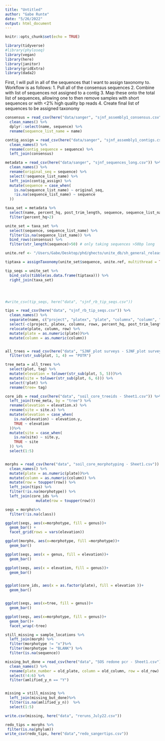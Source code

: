 ```yaml
---
title: "Untitled"
author: "Gabe Runte"
date: "5/26/2022"
output: html_document
---
```


```r
knitr::opts_chunk$set(echo = TRUE)

library(tidyverse)
#library(phyloseq)
library(vegan)
library(here)
library(janitor)
library(gridExtra)
library(dada2)
```

First, I will pull in all of the sequences that I want to assign taxonomy to. Workflow is as follows:
1. Pull all of the consensus sequences
2. Combine with list of sequences not assigned to a contig
3. Map these onto the total list of sequences, allowing one to then remove samples with short sequences or with <2% high quality bp reads
4. Create final list of sequences to be assigned taxonomy
```r
consensus = read_csv(here("data/sanger", "sjnf_assembly1_consensus.csv")) %>% 
  clean_names() %>% 
  dplyr::select(name, sequence) %>% 
  rename(sequence_list_name = name)

contig_assign = read_csv(here("data/sanger", "sjnf_assembly1_contigs.csv")) %>% 
  clean_names() %>% 
  rename(contig_sequence = sequence) %>% 
  left_join(consensus)

metadata = read_csv(here("data/sanger", "sjnf_sequences_long.csv")) %>% 
  clean_names() %>% 
  rename(original_seq = sequence) %>% 
  select(!sequence_list_name) %>% 
  left_join(contig_assign) %>% 
  mutate(sequence = case_when(
    is.na(sequence_list_name) ~ original_seq,
    !is.na(sequence_list_name) ~ sequence
  ))

taxa_set = metadata %>% 
  select(name, percent_hq, post_trim_length, sequence, sequence_list_name) %>% 
  filter(percent_hq>2)

unite_set = taxa_set %>% 
  select(sequence, sequence_list_name) %>% 
  filter(is.na(sequence_list_name)) %>% 
  bind_rows(consensus) %>% 
  filter(str_length(sequence)>50) # only taking sequences >50bp long
```



```r
unite.ref <- "/Users/Gabe/Desktop/phd/ghecto/unite_db/sh_general_release_s_10.05.2021/sh_general_release_dynamic_s_10.05.2021.fasta"

tiptaxa = assignTaxonomy(unite_set$sequence, unite.ref, multithread = TRUE, tryRC = TRUE)

tip_seqs = unite_set %>% 
  bind_cols(tibble(as.data.frame(tiptaxa))) %>% 
  right_join(taxa_set)




#write_csv(tip_seqs, here("data", "sjnf_rb_tip_seqs.csv"))

```

```r
tips = read_csv(here("data", "sjnf_rb_tip_seqs.csv")) %>% 
  clean_names() %>% 
  separate(name, c("project", "platex", "plate", "columnx", "column", "rowx", "row")) %>% 
  select(-c(project, platex, columnx, rowx, percent_hq, post_trim_length)) %>% 
  relocate(plate, column, row) %>% 
  mutate(plate = as.numeric(plate))%>% 
  mutate(column = as.numeric(column))


all_trees = read_csv(here("data", "SJNF_plot surveys - SJNF_plot surveys.csv")) %>% 
  filter(str_sub(plot, 1, 4) == "POTR") 

tree_meta = all_trees %>% 
  select(plot, tag) %>% 
  mutate(elevation = tolower(str_sub(plot, 5, 5)))%>% 
  mutate(site = tolower(str_sub(plot, 6, 6))) %>% 
  select(!plot) %>% 
  rename(tree= tag)

core_ids = read_csv(here("data", "soil_core_treeids - Sheet1.csv")) %>% 
  left_join(tree_meta, by = "tree") %>%
  rename(elevation = elevation.x) %>% 
  rename(site = site.x) %>% 
  mutate(elevation = case_when(
    is.na(elevation) ~ elevation.y, 
    TRUE ~ elevation
  ))%>% 
  mutate(site = case_when(
    is.na(site) ~ site.y, 
    TRUE ~ site
  )) %>% 
  select(1:5)


morphs = read_csv(here("data", "soil_core_morphotyping - Sheet1.csv")) %>% 
  clean_names() %>% 
  mutate(plate = as.numeric(plate))%>% 
  mutate(column = as.numeric(column)) %>%
  mutate(row = toupper(row)) %>% 
  left_join(tips) %>% 
  filter(!is.na(morphotype)) %>% 
  left_join(core_ids %>% 
              mutate(row = toupper(row)))

seqs = morphs%>% 
  filter(!is.na(class)) 


```



```r
ggplot(seqs, aes(x=morphotype, fill = genus))+
  geom_bar() +
  facet_grid(rows = vars(elevation))

ggplot(morphs, aes(x=morphotype, fill =morphotype))+
  geom_bar()

ggplot(seqs, aes(x = genus, fill = elevation))+
  geom_bar()

ggplot(seqs, aes(x = elevation, fill = genus))+
  geom_bar()


ggplot(core_ids, aes(x = as.factor(plate), fill = elevation ))+
  geom_bar()


ggplot(seqs, aes(x=tree, fill = genus))+
  geom_bar() 

ggplot(seqs, aes(x=morphotype, fill = genus))+
  geom_bar()+
  facet_wrap(~tree)
```

```r
still_missing = sample_locations %>% 
  left_join(morph) %>% 
  filter(morphotype != "x")%>% 
  filter(morphotype != "BLANK") %>% 
  filter(is.na(sequence))

missing_but_done = read_csv(here("data", "SOS redone pcr - Sheet1.csv")) %>% 
  clean_names() %>% 
  rename(plate_number = old_plate, column = old_column, row = old_row) %>% 
  select(!4:6) %>% 
  filter(amlified_y_n == "Y") 


missing = still_missing %>% 
  left_join(missing_but_done)%>% 
  filter(is.na(amlified_y_n))  %>% 
  select(1:5)

write.csv(missing, here("data", "reruns_July22.csv"))
```


```r
redo_tips = morphs %>% 
 filter(is.na(phylum))
write_csv(redo_tips, here("data","redo_sangertips.csv"))
```


